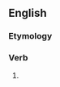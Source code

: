 ==English==

===Etymology===
{{suffix|en|pursue|est}}

===Verb===
{{head|en|verb form}}

# {{en-archaic second-person singular of|pursue|lang=en}}